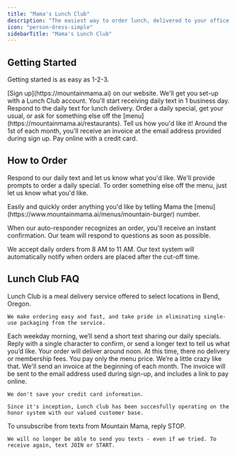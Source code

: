 ```yaml
---
title: "Mama's Lunch Club"
description: "The easiest way to order lunch, delivered to your office."
icon: "person-dress-simple"
sidebarTitle: "Mama's Lunch Club"
---
```


## Getting Started

Getting started is as easy as 1-2-3.

<Steps>
  <Step title="Sign Up">
    [Sign up](https://mountainmama.ai) on our website. We'll get you set-up with a Lunch Club account. You'll start receiving daily text in 1 business day.
  </Step>

  <Step title="Order Lunch via SMS">
    Respond to the daily text for lunch delivery. Order a daily special, get your usual, or ask for something else off the [menu](https://mountainmama.ai/restaurants). Tell us how you'd like it!
  </Step>

  <Step title="Pay Online">
    Around the 1st of each month, you'll receive an invoice at the email address provided during sign up. Pay online with a credit card.
  </Step>
</Steps>

## How to Order

Respond to our daily text and let us know what you'd like. We'll provide prompts to order a daily special. To order something else off the menu, just let us know what you'd like.

<Note>
  Easily and quickly order anything you'd like by telling Mama the [menu](https://www.mountainmama.ai/menus/mountain-burger) number.&#x20;
</Note>

When our auto-responder recognizes an order, you'll receive an instant confirmation. Our team will respond to questions as soon as possible.

<Warning>
  We accept daily orders from 8 AM to 11 AM. Our text system will automatically notify when orders are placed after the cut-off time.
</Warning>

## Lunch Club FAQ

<AccordionGroup>
  <Accordion title="What is Lunch Club?" defaultOpen="false">
    Lunch Club is a meal delivery service offered to select locations in Bend, Oregon.

    We make ordering easy and fast, and take pride in eliminating single-use packaging from the service.
  </Accordion>

  <Accordion title="How does it work?" defaultOpen="false">
    Each weekday morning, we’ll send a short text sharing our daily specials. Reply with a single character to confirm, or send a longer text to tell us what you’d like. Your order will deliver around noon.
  </Accordion>

  <Accordion title="Are there fees?" defaultOpen="false">
    At this time, there no delivery or membership fees. You pay only the menu price. We’re a little crazy like that.
  </Accordion>

  <Accordion title="How do I pay?" defaultOpen="false">
    We'll send an invoice at the beginning of each month. The invoice will be sent to the email address used during sign-up, and includes a link to pay online.

    We don't save your credit card information.

    Since it's inception, Lunch club has been succesfully operating on the honor system with our valued customer base.
  </Accordion>

  <Accordion title="How do I stop and start texts?" defaultOpen="false">
    To unsubscribe from texts from Mountain Mama, reply STOP.

    We will no longer be able to send you texts - even if we tried. To receive again, text JOIN or START.
  </Accordion>
</AccordionGroup>

##